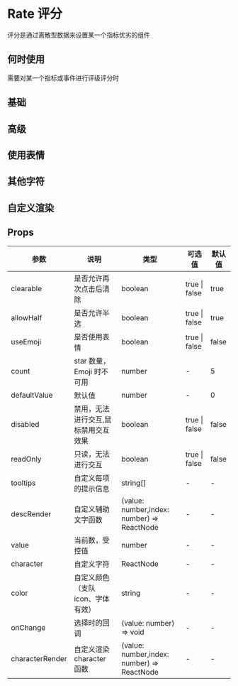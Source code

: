 
# Rate 评分

评分是通过离散型数据来设置某一个指标优劣的组件

## 何时使用

需要对某一个指标或事件进行评级评分时

## 基础


<DemoBase />

## 高级


<DemoAdvanced />

## 使用表情


<DemoFace />

## 其他字符


<DemoCharacter />

## 自定义渲染


<DemoRenderCharacter />



## Props

| 参数         | 说明                      | 类型                    | 可选值        | 默认值 |
| ------------ | ------------------------- | ----------------------- | ------------- | ------ |
| clearable    | 是否允许再次点击后清除    | boolean                 | true \| false | true   |
| allowHalf    | 是否允许半选              | boolean                 | true \| false | true   |
| useEmoji     | 是否使用表情              | boolean                 | true \| false | false  |
| count        | star 数量，Emoji 时不可用 | number                  | -             | 5      |
| defaultValue | 默认值                    | number                  | -             | 0      |
| disabled     | 禁用，无法进行交互,鼠标禁用交互效果       | boolean                 | true \| false | false  |
| readOnly     | 只读，无法进行交互        | boolean                 | true \| false | false  |
| tooltips     | 自定义每项的提示信息      | string[]                | -             | -      |
| descRender   | 自定义辅助文字函数     | (value: number,index: number) => ReactNode | -             | -      |
| value        | 当前数，受控值            | number                  | -             | -      |
| character    | 自定义字符            | ReactNode                 | -             | -      |
| color        | 自定义颜色（支队icon、字体有效）        | string                 | -             | -      |
| onChange     | 选择时的回调              | (value: number) => void | -             | -      |
| characterRender| 自定义渲染 character 函数  | 	(value: number,index: number) => ReactNode | -             | -      |

